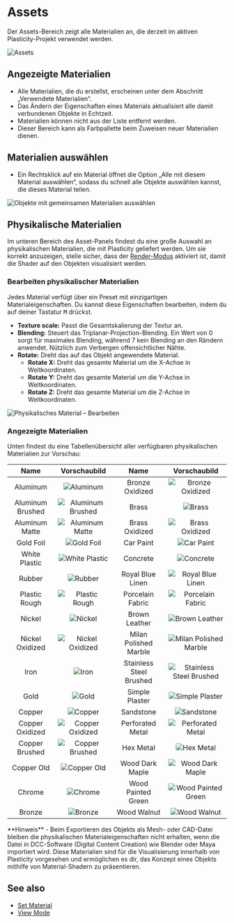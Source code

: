 
# Assets

Der Assets-Bereich zeigt alle Materialien an, die derzeit im aktiven Plasticity-Projekt verwendet werden.

![Assets](/img/assets.png)

## Angezeigte Materialien

- Alle Materialien, die du erstellst, erscheinen unter dem Abschnitt „Verwendete Materialien“.
- Das Ändern der Eigenschaften eines Materials aktualisiert alle damit verbundenen Objekte in Echtzeit.
- Materialien können nicht aus der Liste entfernt werden.
- Dieser Bereich kann als Farbpallette beim Zuweisen neuer Materialien dienen.

## Materialien auswählen

- Ein Rechtsklick auf ein Material öffnet die Option „Alle mit diesem Material auswählen“, sodass du schnell alle Objekte auswählen kannst, die dieses Material teilen.

![Objekte mit gemeinsamen Materialien auswählen](/img/assets-select-materials.png)

## Physikalische Materialien

Im unteren Bereich des Asset-Panels findest du eine große Auswahl an physikalischen Materialien, die mit Plasticity geliefert werden. Um sie korrekt anzuzeigen, stelle sicher, dass der [Render-Modus](/plasticity-essentials/view-mode) aktiviert ist, damit die Shader auf den Objekten visualisiert werden.

### Bearbeiten physikalischer Materialien

Jedes Material verfügt über ein Preset mit einzigartigen Materialeigenschaften. Du kannst diese Eigenschaften bearbeiten, indem du auf deiner Tastatur <kbd>M</kbd> drückst.

- **Texture scale:** Passt die Gesamtskalierung der Textur an.
- **Blending:** Steuert das Triplanar-Projection-Blending. Ein Wert von 0 sorgt für maximales Blending, während 7 kein Blending an den Rändern anwendet. Nützlich zum Verbergen offensichtlicher Nähte.
- **Rotate:** Dreht das auf das Objekt angewendete Material.
  - **Rotate X:** Dreht das gesamte Material um die X-Achse in Weltkoordinaten.
  - **Rotate Y:** Dreht das gesamte Material um die Y-Achse in Weltkoordinaten.
  - **Rotate Z:** Dreht das gesamte Material um die Z-Achse in Weltkoordinaten.

![Physikalisches Material – Bearbeiten](/img/physical-materials.png)

<VideoPlayer fileName="physical-material"/>

### Angezeigte Materialien

Unten findest du eine Tabellenübersicht aller verfügbaren physikalischen Materialien zur Vorschau:

| Name   | Vorschaubild        | Name   | Vorschaubild         |
|:------:|:---------------------:|:------:|:----------------------:|
|Aluminum |![Aluminum](/img/aluminum.png)| Bronze Oxidized   | ![Bronze Oxidized](/img/bronze-oxidized.png)  |
|Aluminum Brushed|![Aluminum Brushed](/img/aluminum-brushed.png)| Brass  | ![Brass](/img/brass.png)   |
|Aluminum Matte|![Aluminum Matte](/img/aluminum-matte.png)| Brass Oxidized   | ![Brass Oxidized](/img/brass-oxidized.png) |
|Gold Foil | ![Gold Foil](/img/gold-foil.png)  | Car Paint     | ![Car Paint](/img/car-paint.png)  |
|White Plastic | ![White Plastic](/img/white-plastic.png) | Concrete      | ![Concrete](/img/concrete.png)  |
|Rubber | ![Rubber](/img/rubber.png) | Royal Blue Linen  | ![Royal Blue Linen](/img/royal-blue-linen.png)  |
|Plastic Rough | ![Plastic Rough](/img/plastic-rough.png)  |Porcelain Fabric     | ![Porcelain Fabric](/img/porcelain-fabric.png) |
|Nickel | ![Nickel](/img/nickel.png)  | Brown Leather     | ![Brown Leather](/img/brown-leather.png)   |
|Nickel Oxidized | ![Nickel Oxidized](/img/nickel-oxidized.png)   | Milan Polished Marble     | ![Milan Polished Marble](/img/milan-polished-marble.png) |
|Iron | ![Iron](/img/iron.png)  | Stainless Steel Brushed     | ![Stainless Steel Brushed](/img/stainless-steel-brushed.png) |
|Gold | ![Gold](/img/gold.png)   |  Simple Plaster    | ![Simple Plaster](/img/simple-plaster.png)  |
|Copper | ![Copper](/img/copper.png)   |Sandstone    | ![Sandstone](/img/sandstone.png) |
|Copper Oxidized    | ![Copper Oxidized](/img/copper-oxidized.png)  |  Perforated Metal    | ![Perforated Metal](/img/perforated-netal.png) |
|Copper Brushed   | ![Copper Brushed](/img/copper-brushed.png)  | Hex Metal    | ![Hex Metal](/img/hex-metal.png) |
|Copper Old    | ![Copper Old](/img/copper-old.png)   | Wood Dark Maple    | ![Wood Dark Maple](/img/wood-dark-maple.png)  |
|Chrome    | ![Chrome](/img/chrome.png)   | Wood Painted Green    | ![Wood Painted Green](/img/wood-painted-green.png)   |
|Bronze    | ![Bronze](/img/bronze.png)   | Wood Walnut    | ![Wood Walnut](/img/wood-walnut.png)  |

<Callout type="info" emoji="🗒️">
**Hinweis**  
- Beim Exportieren des Objekts als Mesh- oder CAD-Datei bleiben die physikalischen Materialeigenschaften nicht erhalten, wenn die Datei in DCC-Software (Digital Content Creation) wie Blender oder Maya importiert wird. Diese Materialien sind für die Visualisierung innerhalb von Plasticity vorgesehen und ermöglichen es dir, das Konzept eines Objekts mithilfe von Material-Shadern zu präsentieren.
</Callout>

## See also
- [Set Material](/common/set-material)
- [View Mode](/plasticity-essentials/view-mode)
